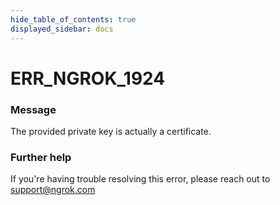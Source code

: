 ```yaml
---
hide_table_of_contents: true
displayed_sidebar: docs
---
```



# ERR_NGROK_1924

### Message

The provided private key is actually a certificate.

<ErrorDetails error="err_ngrok_1924" />

### Further help

If you're having trouble resolving this error, please reach out to [support@ngrok.com](mailto:support@ngrok.com?subject=Help%20with%20ERR_NGROK_1924)
